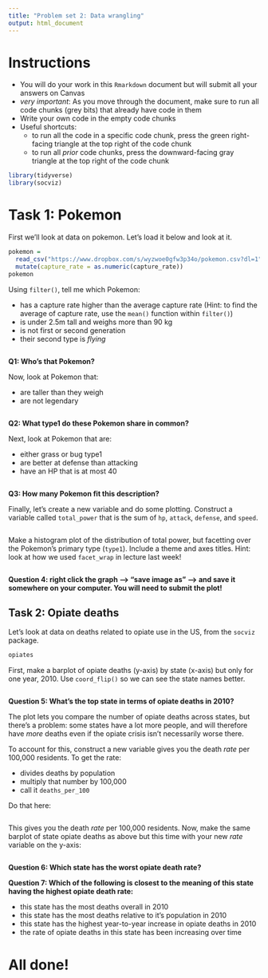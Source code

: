 ```yaml
---
title: "Problem set 2: Data wrangling"
output: html_document
---
```



# Instructions


- You will do your work in this `Rmarkdown` document but will submit all your answers on Canvas
- *very important*: As you move through the document, make sure to run all code chunks (grey bits) that already have code in them
- Write your own code in the empty code chunks
- Useful shortcuts: 
    - to run all the code in a specific code chunk, press the green right-facing triangle at the top right of the code chunk
    - to run all *prior* code chunks, press the downward-facing gray triangle at the top right of the code chunk




```r
library(tidyverse)
library(socviz)
```



# Task 1: Pokemon


First we'll look at data on pokemon. Let's load it below and look at it.


```r
pokemon = 
  read_csv("https://www.dropbox.com/s/wyzwoe0gfw3p34o/pokemon.csv?dl=1") %>% 
  mutate(capture_rate = as.numeric(capture_rate))
pokemon
```


Using `filter()`, tell me which Pokemon: 

- has a capture rate higher than the average capture rate (Hint: to find the average of capture rate, use the `mean()` function within `filter()`)
- is under 2.5m tall and weighs more than 90 kg
- is not first or second generation
- their second type is *flying*


```r


```


**Q1: Who's that Pokemon?**


Now, look at Pokemon that: 

- are taller than they weigh
- are not legendary

```r


```

**Q2: What type1 do these Pokemon share in common?** 



Next, look at Pokemon that are: 

- either grass or bug type1
- are better at defense than attacking
- have an HP that is at most 40

```r


```

**Q3: How many Pokemon fit this description?** 



Finally, let's create a new variable and do some plotting. Construct a variable called `total_power` that is the sum of `hp`, `attack`, `defense`, and `speed`.

```r


```


Make a histogram plot of the distribution of total power, but facetting over the Pokemon's primary type (`type1`). Include a theme and axes titles. Hint: look at how we used `facet_wrap` in lecture last week!

```r


```


**Question 4: right click the graph --> "save image as" --> and save it somewhere on your computer. You will need to submit the plot!**



## Task 2: Opiate deaths


Let's look at data on deaths related to opiate use in the US, from the `socviz` package. 


```r
opiates
```


First, make a barplot of opiate deaths (y-axis) by state (x-axis) but only for one year, 2010. Use `coord_flip()` so we can see the state names better. 


```r

```


**Question 5: What's the top state in terms of opiate deaths in 2010?** 


The plot lets you compare the number of opiate deaths across states, but there's a problem: some states have a lot more people, and will therefore have *more* deaths even if the opiate crisis isn't necessarily worse there. 


To account for this, construct a new variable gives you the death *rate* per 100,000 residents. To get the rate: 

- divides deaths by population 
- multiply that number by 100,000
- call it `deaths_per_100`


Do that here:

```r

```



This gives you the death *rate* per 100,000 residents. Now, make the same barplot of state opiate deaths as above but this time with your new *rate* variable on the y-axis:

```r


```

**Question 6: Which state has the worst opiate death rate?** 


**Question 7: Which of the following is closest to the meaning of this state having the highest opiate death rate:**

- this state has the most deaths overall in 2010
- this state has the most deaths relative to it's population in 2010
- this state has the highest year-to-year increase in opiate deaths in 2010
- the rate of opiate deaths in this state has been increasing over time 


# All done!
